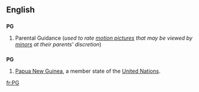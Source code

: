 {{also|pg|Pg|pg.|.pg}}
==English==

==={{initialism}}===
'''PG'''

# {{context|British|US}} Parental Guidance (''used to rate [[motion picture]]s that may be viewed by [[minor]]s at their parents' discretion'')

==={{abbreviation}}===
'''PG'''

# [[Papua New Guinea]], a member state of the [[United Nations]].

[[fr:PG]]